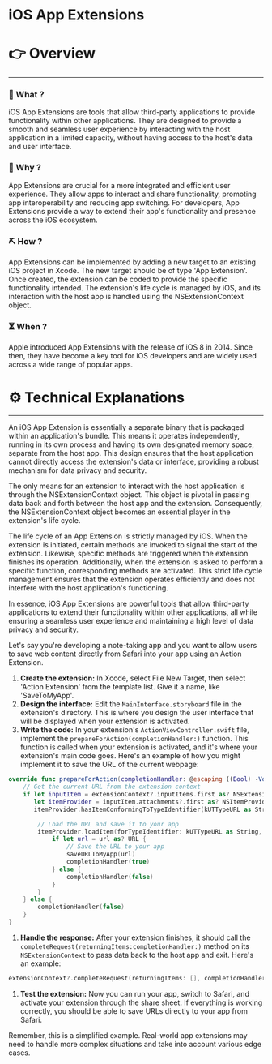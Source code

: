 # iOS App Extensions


# 👉 Overview

---

### 👀 What ?

iOS App Extensions are tools that allow third-party applications to provide functionality within other applications. They are designed to provide a smooth and seamless user experience by interacting with the host application in a limited capacity, without having access to the host's data and user interface.


### 🧐 Why ?

App Extensions are crucial for a more integrated and efficient user experience. They allow apps to interact and share functionality, promoting app interoperability and reducing app switching. For developers, App Extensions provide a way to extend their app's functionality and presence across the iOS ecosystem.


### ⛏️ How ?

App Extensions can be implemented by adding a new target to an existing iOS project in Xcode. The new target should be of type 'App Extension'. Once created, the extension can be coded to provide the specific functionality intended. The extension's life cycle is managed by iOS, and its interaction with the host app is handled using the NSExtensionContext object.


### ⏳ When ?

Apple introduced App Extensions with the release of iOS 8 in 2014. Since then, they have become a key tool for iOS developers and are widely used across a wide range of popular apps.


# ⚙️ Technical Explanations

---

An iOS App Extension is essentially a separate binary that is packaged within an application's bundle. This means it operates independently, running in its own process and having its own designated memory space, separate from the host app. This design ensures that the host application cannot directly access the extension's data or interface, providing a robust mechanism for data privacy and security.

The only means for an extension to interact with the host application is through the NSExtensionContext object. This object is pivotal in passing data back and forth between the host app and the extension. Consequently, the NSExtensionContext object becomes an essential player in the extension's life cycle.

The life cycle of an App Extension is strictly managed by iOS. When the extension is initiated, certain methods are invoked to signal the start of the extension. Likewise, specific methods are triggered when the extension finishes its operation. Additionally, when the extension is asked to perform a specific function, corresponding methods are activated. This strict life cycle management ensures that the extension operates efficiently and does not interfere with the host application's functioning.

In essence, iOS App Extensions are powerful tools that allow third-party applications to extend their functionality within other applications, all while ensuring a seamless user experience and maintaining a high level of data privacy and security.

Let's say you're developing a note-taking app and you want to allow users to save web content directly from Safari into your app using an Action Extension.

1. **Create the extension:** In Xcode, select File New Target, then select 'Action Extension' from the template list. Give it a name, like 'SaveToMyApp'.
2. **Design the interface:** Edit the `MainInterface.storyboard` file in the extension's directory. This is where you design the user interface that will be displayed when your extension is activated.
3. **Write the code:** In your extension's `ActionViewController.swift` file, implement the `prepareForAction(completionHandler:)` function. This function is called when your extension is activated, and it's where your extension's main code goes. Here's an example of how you might implement it to save the URL of the current webpage:

```swift
override func prepareForAction(completionHandler: @escaping ((Bool) -Void)) {
    // Get the current URL from the extension context
    if let inputItem = extensionContext?.inputItems.first as? NSExtensionItem,
       let itemProvider = inputItem.attachments?.first as? NSItemProvider,
       itemProvider.hasItemConformingToTypeIdentifier(kUTTypeURL as String) {

        // Load the URL and save it to your app
        itemProvider.loadItem(forTypeIdentifier: kUTTypeURL as String, options: nil) { (url, error) in
            if let url = url as? URL {
                // Save the URL to your app
                saveURLToMyApp(url)
                completionHandler(true)
            } else {
                completionHandler(false)
            }
        }
    } else {
        completionHandler(false)
    }
}

```

1. **Handle the response:** After your extension finishes, it should call the `completeRequest(returningItems:completionHandler:)` method on its `NSExtensionContext` to pass data back to the host app and exit. Here's an example:

```swift
extensionContext?.completeRequest(returningItems: [], completionHandler: nil)

```

1. **Test the extension:** Now you can run your app, switch to Safari, and activate your extension through the share sheet. If everything is working correctly, you should be able to save URLs directly to your app from Safari.

Remember, this is a simplified example. Real-world app extensions may need to handle more complex situations and take into account various edge cases.
